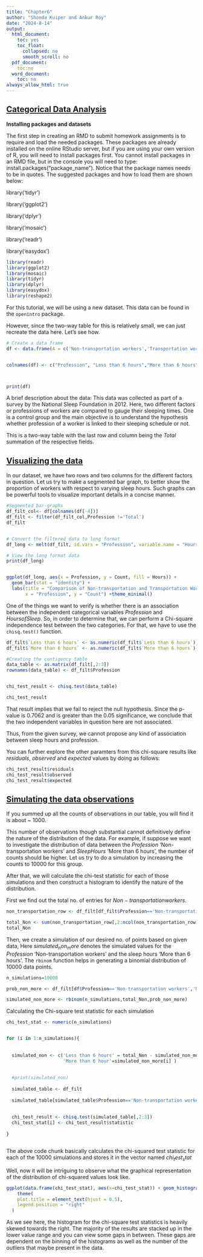 ---
title: "Chapter6"
author: "Shonda Kuiper and Ankur Roy"
date: "2024-8-14"
output:
  html_document:
    toc: yes
    toc_float:
      collapsed: no
      smooth_scroll: no
  pdf_document:
    toc:no
  word_document:
    toc: no
always_allow_html: true
---
## **[Categorical Data Analysis]{.ul}**

**Installing packages and datasets**

The first step in creating an RMD to submit homework assignments is to require and load the needed packages. These packages are already installed on the online RStudio server, but if you are using your own version of R, you will need to install packages first. You cannot install packages in an RMD file, but in the console you will need to type: install.packages(“package_name”). Notice that the package names needs to be in quotes. The suggested packages and how to load them are shown below:

library('tidyr')

library('ggplot2')

library('dplyr')

library('mosaic')

library('readr')

library('easydox')


```{r url,eval= TRUE,echo=TRUE,message=FALSE}
library(readr)
library(ggplot2)
library(mosaic)
library(tidyr)
library(dplyr)
library(easydox)
library(reshape2)
```


For this tutorial, we will be using a new dataset. This data can be found in the `openintro` package.

However, since the two-way table for this is relatively small, we can just recreate the data here. Let's see how.

```{r data, eval=TRUE, echo=TRUE}

# Create a data frame
df <- data.frame(A = c('Non-transportation workers','Transportation workers','Total'), B = c('35','104','139'),C=c('257','691','948'),D=c('292','795','1087'))


colnames(df) <- c("Profession", "Less than 6 hours","More than 6 hours","Total")



print(df)

```


A brief description about the data: This data was collected as part of a survey by the National Sleep Foundation in 2012. Here, two different factors or professions of workers are compared to gauge their sleeping times. One is a control group and the main objective is to understand the hypothesis whether profession of a worker is linked to their sleeping schedule or not.

This is a two-way table with the last row and column being the $Total$ summation of the respective fields.




## **[Visualizing the data]{.ul}**


In our dataset, we have two rows and two columns for the different factors in question. Let us try to make a segmented bar graph, to better show the proportion of workers with respect to varying sleep hours. Such graphs can be powerful tools to visualize important details in a concise manner.

```{r data_viz,eval=TRUE,echo=TRUE}

#Segmented bar-graphs
df_filt_col<- df[colnames(df[-4])]
df_filt <- filter(df_filt_col,Profession !='Total')
df_filt


# Convert the filtered data to long format
df_long <- melt(df_filt, id.vars = "Profession", variable.name = "Hours", value.name = "Count")

# View the long format data
print(df_long)


ggplot(df_long, aes(x = Profession, y = Count, fill = Hours)) +
  geom_bar(stat = "identity") +
  labs(title = "Comparison of Non-transportation and Transportation Workers", 
       x = "Profession", y = "Count") +theme_minimal()


```



One of the things we want to verify is whether there is an association between the independent categorical variables $Profession$ and $Hours of Sleep$. So, in order to determine that, we can perform a Chi-square independence test between the two categories. For that, we have to use the `chisq.test()` function.


```{r chi_sq,eval=TRUE,echo=TRUE}


df_filt$`Less than 6 hours` <- as.numeric(df_filt$`Less than 6 hours`)
df_filt$`More than 6 hours` <- as.numeric(df_filt$`More than 6 hours`)

#Creating the contigency table
data_table <- as.matrix(df_filt[,2:3])
rownames(data_table) <- df_filt$Profession


chi_test_result <- chisq.test(data_table)

chi_test_result


```

That result implies that we fail to reject the null hypothesis. Since the p-value is 0.7062 and is greater than the 0.05 significance, we conclude that the two independent variables in question here are not associated.

Thus, from the given survey, we cannot propose any kind of association between sleep hours and profession.

You can further explore the other paramters from this chi-square results like $residuals$, $observed$ and $expected$ values by doing as follows:


```{r par_chi,eval=TRUE,echo=TRUE}


chi_test_result$residuals
chi_test_result$observed
chi_test_result$expected

```



## **[Simulating the data observations]{.ul}**

If you summed up all the counts of observations in our table, you will find it is about ~ 1000. 

This number of observations though substantial cannot definitively define the nature of the distribution of the data. For example, if suppose we want to investigate the distribution of data between the $Profession$ 'Non-transportation workers' and $Sleep Hours$ 'More than 6 hours', the number of counts should be higher. Let us try to do a simulation by increasing the counts to 10000 for this group. 

After that, we will calculate the chi-test statistic for each of those simulations and then construct a histogram to identify the nature of the distribution.





First we find out the total no. of entries for $Non-transportation workers$.

```{r chi_simulation,eval=TRUE,echo=TRUE}

non_transportation_row <- df_filt[df_filt$Profession=='Non-transportation workers',]

total_Non <- sum(non_transportation_row[,2:ncol(non_transportation_row)])
total_Non

```



Then, we create a simulation of our desired no. of points based on given data, Here $simulated_non_more$ denotes the simulated values for the $Profession$ 'Non-transportation workers' and the sleep hours 'More than 6 hours'. The `rbinom` function helps in generating a binomial distribution of 10000 data points. 

```{r sim,eval=TRUE,echo=TRUE}
n_simulations=10000

prob_non_more <- df_filt[df$Profession=='Non-transportation workers','More than 6 hours']/total_Non

simulated_non_more <- rbinom(n_simulations,total_Non,prob_non_more)

```




Calculating the Chi-square test statistic for each simulation


```{r chi_test,eval=TRUE,echo=TRUE}

chi_test_stat <- numeric(n_simulations)


for (i in 1:n_simulations){
  
  
  simulated_non <- c('Less than 6 hours' = total_Non - simulated_non_more[i],
                     'More than 6 hour'=simulated_non_more[i] )
  
  
  #print(simulated_non)
  
  simulated_table <- df_filt
  
  simulated_table[simulated_table$Profession=='Non-transportation workers',2:ncol(simulated_table)]<- simulated_non
                                          
  
  chi_test_result <- chisq.test(simulated_table[,2:3])
  chi_test_stat[i] <- chi_test_result$statistic
  
}



```


The above code chunk basically calculates the chi-squared test statistic for each of the 10000 simulations and stores it in the vector named $chi_test_stat$

Well, now it will be intriguing to observe what the graphical representation of the distribution of chi-squared values look like.


```{r hist,eval=TRUE,echo=TRUE}




ggplot(data.frame(chi_test_stat), aes(x=chi_test_stat)) + geom_histogram(color='black',fill='red',bins=20) +labs(x='Residuals') +ggtitle('Histogram for Residuals')+
    theme(
    plot.title = element_text(hjust = 0.5),
    legend.position = "right"
  )


```


As we see here, the histogram for the chi-square test statistics is heavily skewed towards the right. The majority of the results are stacked up in the lower value range and you can view some gaps in between. These gaps are dependent on the binning of the histograms as well as the number of the outliers that maybe present in the data.
